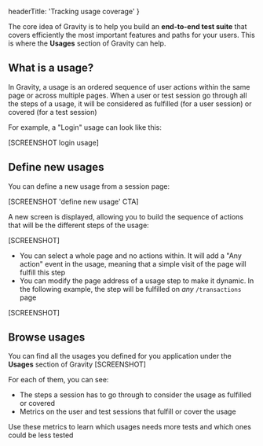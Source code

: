 
  headerTitle: 'Tracking usage coverage'
}

The core idea of Gravity is to help you build an **end-to-end test suite** that covers efficiently the most important features and paths for your users. This is where the **Usages** section of Gravity can help.

## What is a usage?

In Gravity, a usage is an ordered sequence of user actions within the same page or across multiple pages.
When a user or test session go through all the steps of a usage, it will be considered as fulfilled (for a user session) or covered (for a test session)

For example, a "Login" usage can look like this:

[SCREENSHOT login usage]

## Define new usages

You can define a new usage from a session page:

[SCREENSHOT 'define new usage' CTA]

A new screen is displayed, allowing you to build the sequence of actions that will be the different steps of the usage:

[SCREENSHOT]

- You can select a whole page and no actions within. It will add a "Any action" event in the usage, meaning that a simple visit of the page will fulfill this step
- You can modify the page address of a usage step to make it dynamic. In the following example, the step will be fulfilled on *any* ```/transactions``` page

[SCREENSHOT]

## Browse usages

You can find all the usages you defined for you application under the **Usages** section of Gravity
[SCREENSHOT]

For each of them, you can see:

- The steps a session has to go through to consider the usage as fulfilled or covered
- Metrics on the user and test sessions that fulfill or cover the usage

Use these metrics to learn which usages needs more tests and which ones could be less tested


